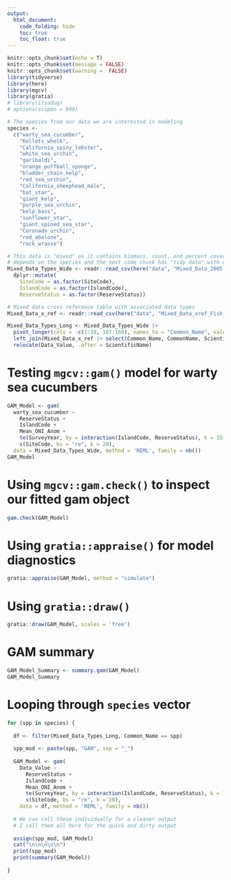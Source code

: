 ```yaml
---
output: 
  html_document:
    code_folding: hide
    toc: true
    toc_float: true
---
```

```r
knitr::opts_chunk$set(echo = T)
knitr::opts_chunk$set(message = FALSE)
knitr::opts_chunk$set(warning =  FALSE)
library(tidyverse)
library(here)
library(mgcv)
library(gratia)
# library(itsadug)
# options(scipen = 999)

# The species from our data we are interested in modeling
species <- 
  c("warty_sea_cucumber", 
    "Kellets_whelk",
    "California_spiny_lobster",
    "white_sea_urchin",
    "garibaldi",
    "orange_puffball_sponge",
    "bladder_chain_kelp",
    "red_sea_urchin",
    "California_sheephead_male",
    "bat_star",
    "giant_kelp",
    "purple_sea_urchin",
    "kelp_bass",
    "sunflower_star",
    "giant_spined_sea_star",
    "Coronado_urchin",
    "red_abalone",
    "rock_wrasse")
```

``` r
# This data is "mixed" as it contains biomass, count, and percent cover values 
# depends on the species and the next code chunk has "tidy data" with data type
Mixed_Data_Types_Wide <- readr::read_csv(here("data", "Mixed_Data_2005.csv")) |> 
  dplyr::mutate(
    SiteCode = as.factor(SiteCode),
    IslandCode = as.factor(IslandCode),
    ReserveStatus = as.factor(ReserveStatus)) 

```

```r
# Mixed data cross reference table with associated data types
Mixed_Data_x_ref <- readr::read_csv(here("data", "Mixed_Data_xref_Fish_Biomass.csv"))

Mixed_Data_Types_Long <- Mixed_Data_Types_Wide |> 
  pivot_longer(cols = -c(1:10, 167:169), names_to = "Common_Name", values_to = "Data_Value") |> 
  left_join(Mixed_Data_x_ref |> select(Common_Name, CommonName, ScientificName, Data_Type)) |> 
  relocate(Data_Value, .after = ScientificName)
```

# Testing `mgcv::gam()` model for warty sea cucumbers

```r
GAM_Model <- gam(
  warty_sea_cucumber ~ 
    ReserveStatus +
    IslandCode + 
    Mean_ONI_Anom +
    te(SurveyYear, by = interaction(IslandCode, ReserveStatus), k = 15) + 
    s(SiteCode, bs = "re", k = 20),
  data = Mixed_Data_Types_Wide, method = 'REML', family = nb())
GAM_Model
```

# Using `mgcv::gam.check()` to inspect our fitted gam object

```r
gam.check(GAM_Model)
```

# Using `gratia::appraise()` for model diagnostics 

```r
gratia::appraise(GAM_Model, method = "simulate")
```

# Using `gratia::draw()`  

```r
gratia::draw(GAM_Model, scales = 'free')
```

# GAM summary

```r
GAM_Model_Summary <- summary.gam(GAM_Model)
GAM_Model_Summary 
```

# Looping through `species` vector

```r

for (spp in species) {
  
  df <- filter(Mixed_Data_Types_Long, Common_Name == spp)
  
  spp_mod <- paste(spp, "GAM", sep = "_")
  
  GAM_Model <- gam(
    Data_Value ~ 
      ReserveStatus +
      IslandCode +
      Mean_ONI_Anom +
      te(SurveyYear, by = interaction(IslandCode, ReserveStatus), k = 15) +
      s(SiteCode, bs = "re", k = 20),
    data = df, method = 'REML', family = nb()) 
  
  # We can call these individually for a cleaner output
  # I call them all here for the quick and dirty output
  
  assign(spp_mod, GAM_Model)
  cat("\n\n\n\n\n") 
  print(spp_mod)
  print(summary(GAM_Model))
  
}

```
